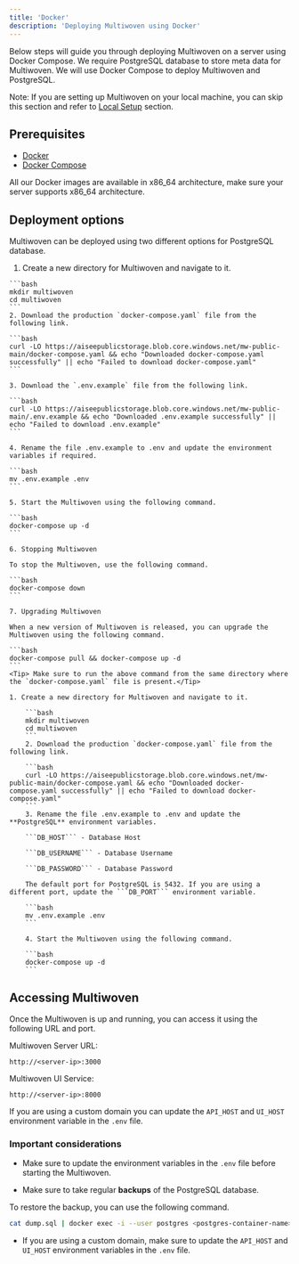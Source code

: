 ```yaml
---
title: 'Docker'
description: 'Deploying Multiwoven using Docker'
---
```


Below steps will guide you through deploying Multiwoven on a server using Docker Compose. We require PostgreSQL database to store meta data for Multiwoven. We will use Docker Compose to deploy Multiwoven and PostgreSQL.

<Tip>Note: If you are setting up Multiwoven on your local machine, you can skip this section and refer to [Local Setup](/guides/setup/docker-compose-dev) section.</Tip>

## Prerequisites

- [Docker](https://docs.docker.com/get-docker/)
- [Docker Compose](https://docs.docker.com/compose/install/)

<Info> All our Docker images are available in x86_64 architecture, make sure your server supports x86_64 architecture.</Info>

## Deployment options

Multiwoven can be deployed using two different options for PostgreSQL database.

<Tabs>
  <Tab title="In-built PostgreSQL">

  1. Create a new directory for Multiwoven and navigate to it.

    ```bash
    mkdir multiwoven
    cd multiwoven
    ```
    2. Download the production `docker-compose.yaml` file from the following link.
    
    ```bash
    curl -LO https://aiseepublicstorage.blob.core.windows.net/mw-public-main/docker-compose.yaml && echo "Downloaded docker-compose.yaml successfully" || echo "Failed to download docker-compose.yaml"
    ```

    3. Download the `.env.example` file from the following link.
    
    ```bash
    curl -LO https://aiseepublicstorage.blob.core.windows.net/mw-public-main/.env.example && echo "Downloaded .env.example successfully" || echo "Failed to download .env.example"
    ```

    4. Rename the file .env.example to .env and update the environment variables if required.
    
    ```bash
    mv .env.example .env
    ```
    
    5. Start the Multiwoven using the following command.
    
    ```bash
    docker-compose up -d
    ```

    6. Stopping Multiwoven

    To stop the Multiwoven, use the following command.

    ```bash
    docker-compose down
    ```

    7. Upgrading Multiwoven

    When a new version of Multiwoven is released, you can upgrade the Multiwoven using the following command.

    ```bash
    docker-compose pull && docker-compose up -d
    ```
    <Tip> Make sure to run the above command from the same directory where the `docker-compose.yaml` file is present.</Tip>

  </Tab>
  <Tab title="Cloud PostgreSQL">
    
    1. Create a new directory for Multiwoven and navigate to it.
    
        ```bash
        mkdir multiwoven
        cd multiwoven
        ```
        2. Download the production `docker-compose.yaml` file from the following link.
        
        ```bash
        curl -LO https://aiseepublicstorage.blob.core.windows.net/mw-public-main/docker-compose.yaml && echo "Downloaded docker-compose.yaml successfully" || echo "Failed to download docker-compose.yaml"
        ```
        3. Rename the file .env.example to .env and update the **PostgreSQL** environment variables.

        ```DB_HOST``` - Database Host

        ```DB_USERNAME``` - Database Username

        ```DB_PASSWORD``` - Database Password

        The default port for PostgreSQL is 5432. If you are using a different port, update the ```DB_PORT``` environment variable.
        
        ```bash
        mv .env.example .env
        ```
        
        4. Start the Multiwoven using the following command.
        
        ```bash
        docker-compose up -d
        ```
  </Tab>
</Tabs>

## Accessing Multiwoven

Once the Multiwoven is up and running, you can access it using the following URL and port.

Multiwoven Server URL:

```http
http://<server-ip>:3000
```

Multiwoven UI Service:

```http
http://<server-ip>:8000
```

<Info>If you are using a custom domain you can update the `API_HOST` and `UI_HOST` environment variable in the `.env` file.</Info>

### Important considerations

- Make sure to update the environment variables in the `.env` file before starting the Multiwoven.

- Make sure to take regular **backups** of the PostgreSQL database.

To restore the backup, you can use the following command.

```bash
cat dump.sql | docker exec -i --user postgres <postgres-container-name> psql -U postgres
```

- If you are using a custom domain, make sure to update the `API_HOST` and `UI_HOST` environment variables in the `.env` file.






